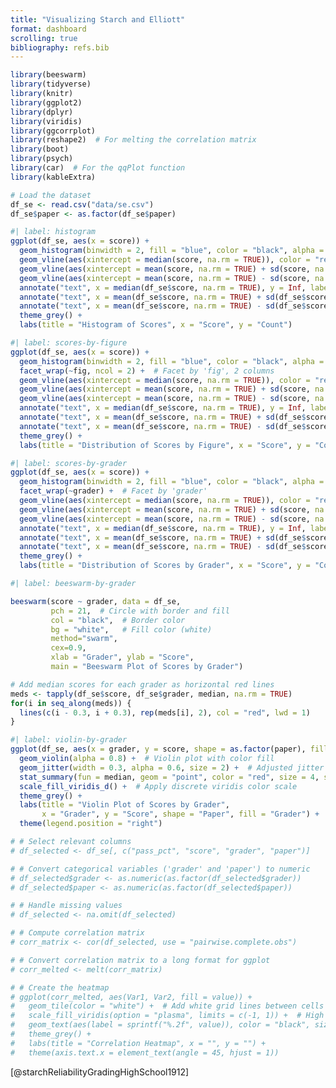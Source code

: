 ```yaml
---
title: "Visualizing Starch and Elliott"
format: dashboard
scrolling: true 
bibliography: refs.bib
---
```



```r
library(beeswarm)
library(tidyverse)
library(knitr)
library(ggplot2)
library(dplyr)
library(viridis)
library(ggcorrplot)
library(reshape2)  # For melting the correlation matrix
library(boot)
library(psych)
library(car)  # For the qqPlot function
library(kableExtra)
```


```r
# Load the dataset
df_se <- read.csv("data/se.csv")
df_se$paper <- as.factor(df_se$paper)
```


```r
#| label: histogram
ggplot(df_se, aes(x = score)) +
  geom_histogram(binwidth = 2, fill = "blue", color = "black", alpha = 0.7) +
  geom_vline(aes(xintercept = median(score, na.rm = TRUE)), color = "red", linetype = "dashed", size = 1) +
  geom_vline(aes(xintercept = mean(score, na.rm = TRUE) + sd(score, na.rm = TRUE)), color = "orange", linetype = "dotted", size = 1) +
  geom_vline(aes(xintercept = mean(score, na.rm = TRUE) - sd(score, na.rm = TRUE)), color = "orange", linetype = "dotted", size = 1) +
  annotate("text", x = median(df_se$score, na.rm = TRUE), y = Inf, label = paste0("Median = ", round(median(df_se$score, na.rm = TRUE), 2)), vjust = -0.5, color = "red") +
  annotate("text", x = mean(df_se$score, na.rm = TRUE) + sd(df_se$score, na.rm = TRUE), y = Inf, label = paste0("+1 SD = ", round(mean(df_se$score, na.rm = TRUE) + sd(df_se$score, na.rm = TRUE), 2)), vjust = -1.5, color = "orange") +
  annotate("text", x = mean(df_se$score, na.rm = TRUE) - sd(df_se$score, na.rm = TRUE), y = Inf, label = paste0("-1 SD = ", round(mean(df_se$score, na.rm = TRUE) - sd(df_se$score, na.rm = TRUE), 2)), vjust = -1.5, color = "orange") +
  theme_grey() +
  labs(title = "Histogram of Scores", x = "Score", y = "Count")
```

```r
#| label: scores-by-figure
ggplot(df_se, aes(x = score)) +
  geom_histogram(binwidth = 2, fill = "blue", color = "black", alpha = 0.7) +
  facet_wrap(~fig, ncol = 2) +  # Facet by 'fig', 2 columns
  geom_vline(aes(xintercept = median(score, na.rm = TRUE)), color = "red", linetype = "dashed", size = 1) +
  geom_vline(aes(xintercept = mean(score, na.rm = TRUE) + sd(score, na.rm = TRUE)), color = "orange", linetype = "dotted", size = 1) +
  geom_vline(aes(xintercept = mean(score, na.rm = TRUE) - sd(score, na.rm = TRUE)), color = "orange", linetype = "dotted", size = 1) +
  annotate("text", x = median(df_se$score, na.rm = TRUE), y = Inf, label = paste0("Median = ", round(median(df_se$score, na.rm = TRUE), 2)), vjust = -0.5, color = "red") +
  annotate("text", x = mean(df_se$score, na.rm = TRUE) + sd(df_se$score, na.rm = TRUE), y = Inf, label = paste0("+1 SD = ", round(mean(df_se$score, na.rm = TRUE) + sd(df_se$score, na.rm = TRUE), 2)), vjust = -1.5, color = "orange") +
  annotate("text", x = mean(df_se$score, na.rm = TRUE) - sd(df_se$score, na.rm = TRUE), y = Inf, label = paste0("-1 SD = ", round(mean(df_se$score, na.rm = TRUE) - sd(df_se$score, na.rm = TRUE), 2)), vjust = -1.5, color = "orange") +
  theme_grey() +
  labs(title = "Distribution of Scores by Figure", x = "Score", y = "Count")
```




```r
#| label: scores-by-grader
ggplot(df_se, aes(x = score)) +
  geom_histogram(binwidth = 2, fill = "blue", color = "black", alpha = 0.7) +
  facet_wrap(~grader) +  # Facet by 'grader'
  geom_vline(aes(xintercept = median(score, na.rm = TRUE)), color = "red", linetype = "dashed", size = 1) +
  geom_vline(aes(xintercept = mean(score, na.rm = TRUE) + sd(score, na.rm = TRUE)), color = "orange", linetype = "dotted", size = 1) +
  geom_vline(aes(xintercept = mean(score, na.rm = TRUE) - sd(score, na.rm = TRUE)), color = "orange", linetype = "dotted", size = 1) +
  annotate("text", x = median(df_se$score, na.rm = TRUE), y = Inf, label = paste0("Median = ", round(median(df_se$score, na.rm = TRUE), 2)), vjust = -0.5, color = "red") +
  annotate("text", x = mean(df_se$score, na.rm = TRUE) + sd(df_se$score, na.rm = TRUE), y = Inf, label = paste0("+1 SD = ", round(mean(df_se$score, na.rm = TRUE) + sd(df_se$score, na.rm = TRUE), 2)), vjust = -1.5, color = "orange") +
  annotate("text", x = mean(df_se$score, na.rm = TRUE) - sd(df_se$score, na.rm = TRUE), y = Inf, label = paste0("-1 SD = ", round(mean(df_se$score, na.rm = TRUE) - sd(df_se$score, na.rm = TRUE), 2)), vjust = -1.5, color = "orange") +
  theme_grey() +
  labs(title = "Distribution of Scores by Grader", x = "Score", y = "Count")
```

```r
#| label: beeswarm-by-grader

beeswarm(score ~ grader, data = df_se,
         pch = 21,  # Circle with border and fill
         col = "black",  # Border color
         bg = "white",   # Fill color (white)
         method="swarm",
         cex=0.9,
         xlab = "Grader", ylab = "Score",
         main = "Beeswarm Plot of Scores by Grader")

# Add median scores for each grader as horizontal red lines
meds <- tapply(df_se$score, df_se$grader, median, na.rm = TRUE)
for(i in seq_along(meds)) {
  lines(c(i - 0.3, i + 0.3), rep(meds[i], 2), col = "red", lwd = 1)
}
```


```r
#| label: violin-by-grader
ggplot(df_se, aes(x = grader, y = score, shape = as.factor(paper), fill = grader)) +
  geom_violin(alpha = 0.8) +  # Violin plot with color fill
  geom_jitter(width = 0.3, alpha = 0.6, size = 2) +  # Adjusted jitter properties
  stat_summary(fun = median, geom = "point", color = "red", size = 4, shape = 23, fill = "red") +  # Median indicator in red
  scale_fill_viridis_d() +  # Apply discrete viridis color scale
  theme_grey() +
  labs(title = "Violin Plot of Scores by Grader",
       x = "Grader", y = "Score", shape = "Paper", fill = "Grader") +
  theme(legend.position = "right")
```



```r

# # Select relevant columns
# df_selected <- df_se[, c("pass_pct", "score", "grader", "paper")]

# # Convert categorical variables ('grader' and 'paper') to numeric
# df_selected$grader <- as.numeric(as.factor(df_selected$grader))
# df_selected$paper <- as.numeric(as.factor(df_selected$paper))

# # Handle missing values
# df_selected <- na.omit(df_selected)  

# # Compute correlation matrix
# corr_matrix <- cor(df_selected, use = "pairwise.complete.obs")

# # Convert correlation matrix to a long format for ggplot
# corr_melted <- melt(corr_matrix)

# # Create the heatmap
# ggplot(corr_melted, aes(Var1, Var2, fill = value)) +
#   geom_tile(color = "white") +  # Add white grid lines between cells
#   scale_fill_viridis(option = "plasma", limits = c(-1, 1)) +  # High contrast colors
#   geom_text(aes(label = sprintf("%.2f", value)), color = "black", size = 4) +  # Add correlation values
#   theme_grey() +
#   labs(title = "Correlation Heatmap", x = "", y = "") +
#   theme(axis.text.x = element_text(angle = 45, hjust = 1))
```



::: footer
[@starchReliabilityGradingHighSchool1912]

:::